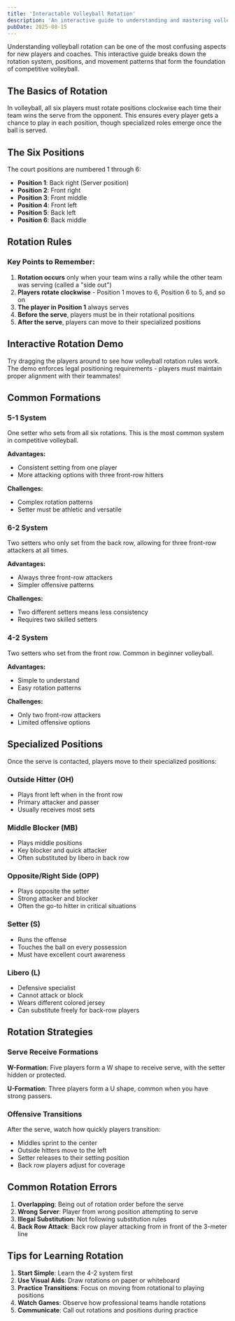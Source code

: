 ```yaml
---
title: 'Interactable Volleyball Rotation'
description: 'An interactive guide to understanding and mastering volleyball rotation patterns, positions, and strategies'
pubDate: 2025-08-15
---
```



Understanding volleyball rotation can be one of the most confusing aspects for new players and coaches. This interactive guide breaks down the rotation system, positions, and movement patterns that form the foundation of competitive volleyball.

## The Basics of Rotation

In volleyball, all six players must rotate positions clockwise each time their team wins the serve from the opponent. This ensures every player gets a chance to play in each position, though specialized roles emerge once the ball is served.

## The Six Positions

The court positions are numbered 1 through 6:

- **Position 1**: Back right (Server position)
- **Position 2**: Front right
- **Position 3**: Front middle
- **Position 4**: Front left
- **Position 5**: Back left
- **Position 6**: Back middle

## Rotation Rules

### Key Points to Remember:

1. **Rotation occurs** only when your team wins a rally while the other team was serving (called a "side out")
2. **Players rotate clockwise** - Position 1 moves to 6, Position 6 to 5, and so on
3. **The player in Position 1** always serves
4. **Before the serve**, players must be in their rotational positions
5. **After the serve**, players can move to their specialized positions

## Interactive Rotation Demo

Try dragging the players around to see how volleyball rotation rules work. The demo enforces legal positioning requirements - players must maintain proper alignment with their teammates!



<CourtDemo width={900} height={900}  />

## Common Formations

### 5-1 System
One setter who sets from all six rotations. This is the most common system in competitive volleyball.

**Advantages:**
- Consistent setting from one player
- More attacking options with three front-row hitters

**Challenges:**
- Complex rotation patterns
- Setter must be athletic and versatile

### 6-2 System
Two setters who only set from the back row, allowing for three front-row attackers at all times.

**Advantages:**
- Always three front-row attackers
- Simpler offensive patterns

**Challenges:**
- Two different setters means less consistency
- Requires two skilled setters

### 4-2 System
Two setters who set from the front row. Common in beginner volleyball.

**Advantages:**
- Simple to understand
- Easy rotation patterns

**Challenges:**
- Only two front-row attackers
- Limited offensive options

## Specialized Positions

Once the serve is contacted, players move to their specialized positions:

### Outside Hitter (OH)
- Plays front left when in the front row
- Primary attacker and passer
- Usually receives most sets

### Middle Blocker (MB)
- Plays middle positions
- Key blocker and quick attacker
- Often substituted by libero in back row

### Opposite/Right Side (OPP)
- Plays opposite the setter
- Strong attacker and blocker
- Often the go-to hitter in critical situations

### Setter (S)
- Runs the offense
- Touches the ball on every possession
- Must have excellent court awareness

### Libero (L)
- Defensive specialist
- Cannot attack or block
- Wears different colored jersey
- Can substitute freely for back-row players

## Rotation Strategies

### Serve Receive Formations

**W-Formation**: Five players form a W shape to receive serve, with the setter hidden or protected.

**U-Formation**: Three players form a U shape, common when you have strong passers.

### Offensive Transitions

After the serve, watch how quickly players transition:
- Middles sprint to the center
- Outside hitters move to the left
- Setter releases to their setting position
- Back row players adjust for coverage

## Common Rotation Errors

1. **Overlapping**: Being out of rotation order before the serve
2. **Wrong Server**: Player from wrong position attempting to serve
3. **Illegal Substitution**: Not following substitution rules
4. **Back Row Attack**: Back row player attacking from in front of the 3-meter line

## Tips for Learning Rotation

1. **Start Simple**: Learn the 4-2 system first
2. **Use Visual Aids**: Draw rotations on paper or whiteboard
3. **Practice Transitions**: Focus on moving from rotational to playing positions
4. **Watch Games**: Observe how professional teams handle rotations
5. **Communicate**: Call out rotations and positions during practice

